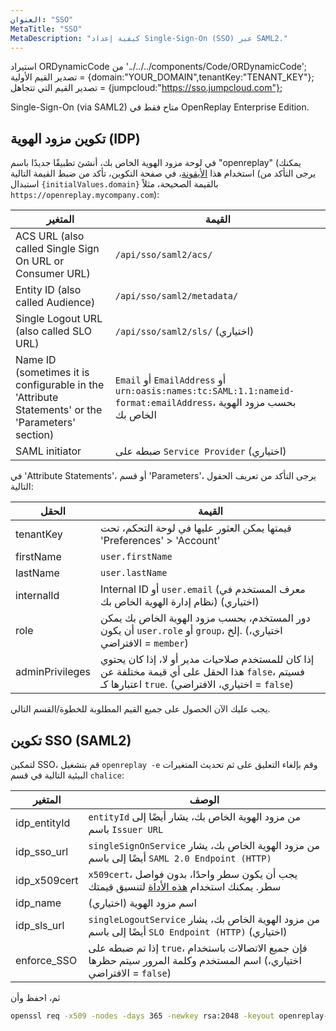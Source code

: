 ```yaml
---
العنوان: "SSO"
MetaTitle: "SSO"
MetaDescription: "كيفية إعداد Single-Sign-On (SSO) عبر SAML2."
---
```

استيراد ORDynamicCode من '../../../components/Code/ORDynamicCode';
تصدير القيم الأولية = {domain:"YOUR_DOMAIN",tenantKey:"TENANT_KEY"};
تصدير القيم التي تتجاهل = {jumpcloud:"https://sso.jumpcloud.com"};

Single-Sign-On (via SAML2) متاح فقط في OpenReplay Enterprise Edition.

## تكوين مزود الهوية (IDP)

في لوحة مزود الهوية الخاص بك، أنشئ تطبيقًا جديدًا باسم "openreplay" (يمكنك استخدام هذا <a href="https://docs.openreplay.com/static/OpenReplay.png" target="_blank">الأيقونة</a>، في صفحة التكوين، تأكد من ضبط القيمة التالية (يرجى التأكد من استبدال <code>{initialValues.domain}</code> بالقيمة الصحيحة، مثلاً `https://openreplay.mycompany.com`):

| المتغير | القيمة |
|----------|-------------|
| ACS URL (also called Single Sign On URL or Consumer URL) | <code><ORDynamicCode id="domain" initialValue={initialValues.domain} client:idle/>/api/sso/saml2/acs/</code> |
| Entity ID (also called Audience) | <code><ORDynamicCode id="domain" initialValue={initialValues.domain} client:idle/>/api/sso/saml2/metadata/</code> |
| Single Logout URL (also called SLO URL) | <code><ORDynamicCode id="domain" initialValue={initialValues.domain} client:idle/>/api/sso/saml2/sls/</code> (اختياري) |
| Name ID (sometimes it is configurable in the \'Attribute Statements\' or the \'Parameters\' section) | `Email` أو `EmailAddress` أو `urn:oasis:names:tc:SAML:1.1:nameid-format:emailAddress`، بحسب مزود الهوية الخاص بك |
| SAML initiator | ضبطه على `Service Provider` (اختياري) |

في 'Attribute Statements'، أو قسم 'Parameters'، يرجى التأكد من تعريف الحقول التالية:

| الحقل | القيمة |
|----------|-------------|
| tenantKey | <code><ORDynamicCode id="tenantKey" initialValue={initialValues.tenantKey} client:idle/></code> قيمتها يمكن العثور عليها في لوحة التحكم، تحت 'Preferences' > 'Account' |
| firstName | `user.firstName` |
| lastName |  `user.lastName` |
| internalId | Internal ID أو `user.email` (معرف المستخدم في نظام إدارة الهوية الخاص بك) (اختياري) |
| role | دور المستخدم، بحسب مزود الهوية الخاص بك يمكن أن يكون `user.role` أو `group`، إلخ. (اختياري، الافتراضي = `member`) |
| adminPrivileges | إذا كان للمستخدم صلاحيات مدير أو لا، إذا كان يحتوي هذا الحقل على أي قيمة مختلفة عن `false`، فسيتم اعتبارها كـ `true`. (اختياري، الافتراضي = `false`) |

يجب عليك الآن الحصول على جميع القيم المطلوبة للخطوة/القسم التالي.

## تكوين SSO (SAML2)

لتمكين SSO، قم بتشغيل `openreplay -e` وقم بإلغاء التعليق على ثم تحديث المتغيرات البيئية التالية في قسم `chalice`:

| المتغير | الوصف |
|----------|-------------|
| idp_entityId | `entityId` من مزود الهوية الخاص بك، يشار أيضًا إلى باسم `Issuer URL` |
| idp_sso_url | `singleSignOnService` من مزود الهوية الخاص بك، يشار أيضًا إلى باسم `SAML 2.0 Endpoint (HTTP)` |
| idp_x509cert | `x509cert`، يجب أن يكون سطر واحدًا، بدون فواصل سطر. يمكنك استخدام <a href="https://www.samltool.com/format_x509cert.php" title="FORMAT A X509 CERTIFICATE" target="_blank">هذه الأداة</a> لتنسيق قيمتك |
| idp_name | اسم مزود الهوية (اختياري) |
| idp_sls_url | `singleLogoutService` من مزود الهوية الخاص بك، يشار أيضًا إلى باسم `SLO Endpoint (HTTP)` (اختياري) |
| enforce_SSO | إذا تم ضبطه على `true`، فإن جميع الاتصالات باستخدام اسم المستخدم وكلمة المرور سيتم حظرها (اختياري، الافتراضي = `false`) |

ثم، احفظ وأن
```bash
openssl req -x509 -nodes -days 365 -newkey rsa:2048 -keyout openreplay-sso.key -out openreplay-sso.crt
```
